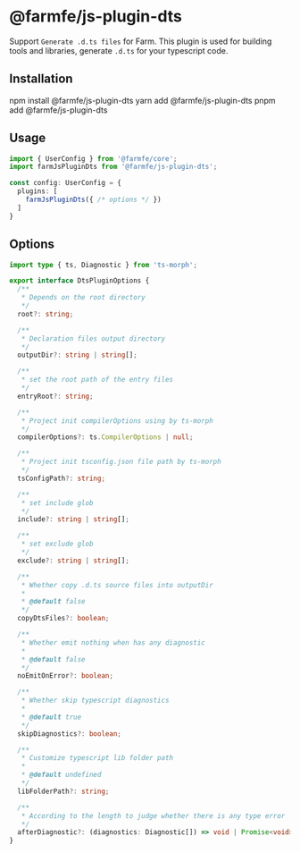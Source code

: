 
# @farmfe/js-plugin-dts
Support `Generate .d.ts files` for Farm. This plugin is used for building tools and libraries, generate `.d.ts` for your typescript code.

## Installation

<Tabs>
  <TabItem value="npm" label="npm">
    <CodeBlock>npm install @farmfe/js-plugin-dts</CodeBlock>
  </TabItem>
  <TabItem value="yarn" label="yarn">
    <CodeBlock>yarn add @farmfe/js-plugin-dts</CodeBlock>
  </TabItem>
  <TabItem value="pnpm" label="pnpm">
    <CodeBlock>pnpm add @farmfe/js-plugin-dts</CodeBlock>
  </TabItem>
</Tabs>

## Usage
```ts {2,6}
import { UserConfig } from '@farmfe/core';
import farmJsPluginDts from '@farmfe/js-plugin-dts';

const config: UserConfig = {
  plugins: [
    farmJsPluginDts({ /* options */ })
  ]
}
```

## Options
```ts
import type { ts, Diagnostic } from 'ts-morph';

export interface DtsPluginOptions {
  /**
   * Depends on the root directory
   */
  root?: string;

  /**
   * Declaration files output directory
   */
  outputDir?: string | string[];

  /**
   * set the root path of the entry files
   */
  entryRoot?: string;

  /**
   * Project init compilerOptions using by ts-morph
   */
  compilerOptions?: ts.CompilerOptions | null;

  /**
   * Project init tsconfig.json file path by ts-morph
   */
  tsConfigPath?: string;

  /**
   * set include glob
   */
  include?: string | string[];

  /**
   * set exclude glob
   */
  exclude?: string | string[];

  /**
   * Whether copy .d.ts source files into outputDir
   *
   * @default false
   */
  copyDtsFiles?: boolean;

  /**
   * Whether emit nothing when has any diagnostic
   *
   * @default false
   */
  noEmitOnError?: boolean;

  /**
   * Whether skip typescript diagnostics
   *
   * @default true
   */
  skipDiagnostics?: boolean;

  /**
   * Customize typescript lib folder path
   *
   * @default undefined
   */
  libFolderPath?: string;

  /**
   * According to the length to judge whether there is any type error
   */
  afterDiagnostic?: (diagnostics: Diagnostic[]) => void | Promise<void>;
}

```
